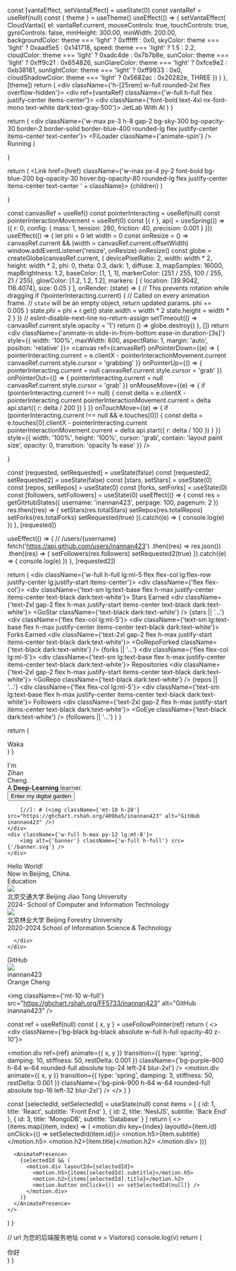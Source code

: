 
  const [vantaEffect, setVantaEffect] = useState(0)
  const vantaRef = useRef(null)
  const { theme } = useTheme()
  useEffect(() => {
      setVantaEffect(
        CloudVanta({
          el: vantaRef.current,
          mouseControls: true,
          touchControls: true,
          gyroControls: false,
          minHeight: 300.00,
          minWidth: 200.00,
          backgroundColor: theme === 'light' ? 0xffffff : 0x0,
          skyColor: theme === 'light' ? 0xaad5e5 : 0x141718,
          speed: theme === 'light' ? 1.5 : 2.2,
          cloudColor: theme === 'light' ? 0xadc4de : 0x7b7b8e,
          sunColor: theme === 'light' ? 0xff9c21 : 0x654826,
          sunGlareColor: theme === 'light' ? 0xfce9e2 : 0xb38181,
          sunlightColor: theme === 'light' ? 0xff9933 : 0x0,
          cloudShadowColor: theme === 'light' ? 0x5682ac : 0x20282e,
          THREE
        })
      )
  }, [theme])
  return (
    <div className={'h-[25rem] w-full rounded-2xl flex overflow-hidden'}>
      <div ref={vantaRef} className={'w-full h-full flex justify-center items-center'}>
        <div className={'font-bold text-4xl nx-font-mono text-white dark:text-gray-500'}>
          JetLab With AI
        </div>
      </div>
    </div>
  )
}

  return (
        <div className={'w-max px-3 h-8 gap-2 bg-sky-300 bg-opacity-30 border-2 border-solid border-blue-400 rounded-lg flex justify-center items-center text-center'}>
            <FiLoader className={'animate-spin'} />
            Running
        </div>
  )

}

  return (
        <Link href={href} className={'w-max px-4 py-2 font-bold bg-blue-200 bg-opacity-30 hover:bg-opacity-80 rounded-lg flex justify-center items-center text-center ' + className}>
            {children}
        </Link>
  )

}

  const canvasRef = useRef()
  const pointerInteracting = useRef(null)
  const pointerInteractionMovement = useRef(0)
  const [{ r }, api] = useSpring(() => ({
    r: 0,
    config: {
      mass: 1,
      tension: 280,
      friction: 40,
      precision: 0.001
    }
  }))
  useEffect(() => {
    let phi = 0
    let width = 0
    const onResize = () => canvasRef.current && (width = canvasRef.current.offsetWidth)
    window.addEventListener('resize', onResize)
    onResize()
    const globe = createGlobe(canvasRef.current, {
      devicePixelRatio: 2,
      width: width * 2,
      height: width * 2,
      phi: 0,
      theta: 0.3,
      dark: 1,
      diffuse: 3,
      mapSamples: 16000,
      mapBrightness: 1.2,
      baseColor: [1, 1, 1],
      markerColor: [251 / 255, 100 / 255, 21 / 255],
      glowColor: [1.2, 1.2, 1.2],
      markers: [
        { location: [39.9042, 116.4074], size: 0.05 }
      ],
      onRender: (state) => {
        // This prevents rotation while dragging
        if (!pointerInteracting.current) {
          // Called on every animation frame.
          // `state` will be an empty object, return updated params.
          phi += 0.005
        }
        state.phi = phi + r.get()
        state.width = width * 2
        state.height = width * 2
      }
    })
    // eslint-disable-next-line no-return-assign
    setTimeout(() => canvasRef.current.style.opacity = '1')
    return () => globe.destroy()
  }, [])
  return <div
    className={'animate-in slide-in-from-bottom ease-in duration-[3s]'}
  style={{
    width: '100%',
    maxWidth: 600,
    aspectRatio: 1,
    margin: 'auto',
    position: 'relative'
  }}>
        <canvas
            ref={canvasRef}
            onPointerDown={(e) => {
              pointerInteracting.current =
                    e.clientX - pointerInteractionMovement.current
              canvasRef.current.style.cursor = 'grabbing'
            }}
            onPointerUp={() => {
              pointerInteracting.current = null
              canvasRef.current.style.cursor = 'grab'
            }}
            onPointerOut={() => {
              pointerInteracting.current = null
              canvasRef.current.style.cursor = 'grab'
            }}
            onMouseMove={(e) => {
              if (pointerInteracting.current !== null) {
                const delta = e.clientX - pointerInteracting.current
                pointerInteractionMovement.current = delta
                api.start({
                  r: delta / 200
                })
              }
            }}
            onTouchMove={(e) => {
              if (pointerInteracting.current !== null && e.touches[0]) {
                const delta = e.touches[0].clientX - pointerInteracting.current
                pointerInteractionMovement.current = delta
                api.start({
                  r: delta / 100
                })
              }
            }}
            style={{
              width: '100%',
              height: '100%',
              cursor: 'grab',
              contain: 'layout paint size',
              opacity: 0,
              transition: 'opacity 1s ease'
            }}
        />
    </div>

}

  const [requested, setRequested] = useState(false)
  const [requested2, setRequested2] = useState(false)
  const [stars, setStars] = useState(0)
  const [repos, setRepos] = useState(0)
  const [forks, setForks] = useState(0)
  const [followers, setFollowers] = useState(0)
  useEffect(() => {
    const res = getGitHubStates({ username: 'inannan423', perpage: 100, pagenum: 2 })
    res.then((res) => {
        setStars(res.totalStars)
        setRepos(res.totalRepos)
        setForks(res.totalForks)
        setRequested(true)
    }).catch((e) => {
      console.log(e)
    })
  }, [requested])

  useEffect(() => {
      // /users/{username}
      fetch('https://api.github.com/users/inannan423')
        .then((res) => res.json())
        .then((res) => {
          setFollowers(res.followers)
          setRequested2(true)
        }).catch((e) => {
          console.log(e)
        })
  }, [requested2])

  return (
        <div className={'w-full h-full lg:ml-5 flex flex-col lg:flex-row justify-center lg:justify-start items-center'}>
            <div className={'flex flex-col'}>
              <div className={'text-sm lg:text-base flex h-max justify-center items-center text-black dark:text-white'}>
                Stars Earned
              </div>
              <div className={'text-2xl gap-2 flex h-max justify-start items-center text-black dark:text-white'}>
                <GoStar className={'text-black dark:text-white'} /> {stars || '...'}
              </div>
            </div>
          <div className={'flex flex-col lg:ml-5'}>
            <div className={'text-sm lg:text-base flex h-max justify-center items-center text-black dark:text-white'}>
              Forks Earned
            </div>
            <div className={'text-2xl gap-2 flex h-max justify-start items-center text-black dark:text-white'}>
              <GoRepoForked className={'text-black dark:text-white'} /> {forks || '...'}
            </div>
          </div>
          <div className={'flex flex-col lg:ml-5'}>
            <div className={'text-sm lg:text-base flex h-max justify-center items-center text-black dark:text-white'}>
              Repositories
            </div>
            <div className={'text-2xl gap-2 flex h-max justify-start items-center text-black dark:text-white'}>
              <GoRepo className={'text-black dark:text-white'} /> {repos || '...'}
            </div>
          </div>
          <div className={'flex flex-col lg:ml-5'}>
            <div className={'text-sm lg:text-base flex h-max justify-center items-center text-black dark:text-white'}>
              Followers
            </div>
            <div className={'text-2xl gap-2 flex h-max justify-start items-center text-black dark:text-white'}>
              <GoEye className={'text-black dark:text-white'} /> {followers || '...'}
            </div>
          </div>
        </div>
    )
}

  return (
    <div>
      Waka
    </div>
  )
}

[//]: # (<div className={'h-96 w-3/4 bg-gradient-to-r -z-10 from-blue-500 to-red-800 absolute right-0 top-32 opacity-10 dark:opacity-20 !blur-3xl rounded-full'}></div>)

<div className={'lg:grid lg:grid-cols-2 z-10'}>
    <div className={'w-full h-max py-12 mt-28'}>
        <TopTag />
        <div className={'flex h-max text-3xl lg:text-6xl font-bold w-full justify-start items-center lg:-mt-3'}>
            <div>I'm&nbsp;</div>
 <div className={'linear-gradient-text leading-loose'}>Zihan&nbsp;</div>
 <div>Cheng.</div>
        </div>
        <div className={'text-xl lg:text-4xl font-bold text-gray-600 dark:text-gray-300 -mt-2'}>
            A <b className={'underline decoration-dashed underline-offset-2 decoration-blue-500'}>Deep-Learning</b> learner.
        </div>
        <Button href={'/note'} className={'mt-10'}>
            Enter my digital garden
        </Button>

        [//]: # (<img className={'mt-10 h-20'} src="https://ghchart.rshah.org/409ba5/inannan423" alt="GitHub inannan423" />)
    </div>
    <div className={'w-full h-max py-12 lg:mt-8'}>
        <img alt={'banner'} className={'w-full h-full'} src={'/banner.svg'} />
    </div>
</div>

<div className={'my-3'}>
  <Cloud/>
</div>

<div className={'w-full flex flex-col lg:grid lg:grid-flow-row-dense lg:grid-cols-5 gap-2'}>
    <div
        className={'flex p-3 justify-center relative overflow-hidden items-center bg-white col-span-3 h-96 w-full rounded-2xl forest-bg'}
    >
        <div className={'bg-black dark:bg-white absolute w-full h-full opacity-30 '}></div>
        <div className={'font-bold text-2xl lg:text-4xl text-white dark:text-white z-10 underline decoration-emerald-400 underline-offset-4 leading-relaxed'}>
          Hello World!
        </div>
    </div>
    <div className={'flex h-96 w-full justify-center items-center lg:col-span-2 shadow-inner relative bg-gray-600 dark:bg-gray-900 rounded-2xl overflow-hidden'}>
        <CobeModel />
        <div className={'absolute w-full opacity-30 flex justify-center items-center z-0 text-white text-2xl lg:text-4xl font-bold'}>
            Now in Beijing, China.
        </div>
    </div>
</div>

<div className={'w-full flex flex-col lg:grid lg:grid-flow-row-dense lg:grid-cols-5 gap-2 my-3'}>

[//]: # (<div className={'flex relative overflow-hidden bg-gray-800 col-span-2 h-96 w-full rounded-2xl code-bg'}>)

[//]: # (    <div className={'bg-black bg-gray-900 absolute w-full h-full opacity-80 z-0'}></div>)

[//]: # (    <div className={'h-full z-10 p-6 grid  w-full items-stretch content-start'}>)

[//]: # (        <div className={'text-3xl font-bold text-white underline decoration-orange-600 underline-offset-4'}>)

[//]: # (            About me)

[//]: # (        </div>)

[//]: # (        <div className={'flex w-full flex-col'}>)

[//]: # (          <div className={'mt-3 w-full bg-gray-800 px-3 py-3 bg-opacity-90 rounded-md flex justify-between items-center'}>)

[//]: # (                <FiCommand className={'text-2xl text-white'} />)

[//]: # (                <div className={'text-white font-bold text-base lg:text-lg'}>)

[//]: # (                    A <b className={'text-orange-600'}>front-end</b> enthusiast.)

[//]: # (                </div>)

[//]: # (          </div>)

[//]: # (          <div className={'mt-3 w-full bg-gray-800 px-3 py-3 bg-opacity-90 rounded-md flex justify-between items-center'}>)

[//]: # (                <FiGlobe className={'text-2xl text-white'} />)

[//]: # (                <div className={'text-white font-bold text-base lg:text-lg'}>)

[//]: # (                    Now Studying at <b className={'text-green-600'}>BJFU.</b>)

[//]: # (                </div>)

[//]: # (            </div>)

[//]: # (          <div className={'mt-3 w-full bg-gray-800 px-3 py-3 bg-opacity-90 rounded-md flex justify-between items-center'}>)

[//]: # (                <FiBookOpen className={'text-2xl text-white'} />)

[//]: # (                <div className={'text-white font-bold text-base lg:text-lg'}>)

[//]: # (                    Major in <b className={'text-red-600'}>Digital Media Tech.</b>)

[//]: # (                </div>)

[//]: # (            </div>)

[//]: # (        </div>)

[//]: # (    </div>)

[//]: # (</div>)
  <div className={'flex relative overflow-hidden bg-gray-800 col-span-2 h-96 w-full rounded-2xl code-bg'}>
    <div className={'bg-black bg-gray-900 absolute w-full h-full opacity-80 z-0'}></div>
    <div className={'h-full z-10 p-6 grid  w-full items-stretch content-start'}>
      <div className={'text-3xl font-bold text-white underline decoration-orange-600 underline-offset-4'}>
        Education
      </div>
      <div className={'flex w-full flex-col'}>
        <div className={'mt-3 w-full bg-gray-800 px-3 py-3 bg-opacity-90 rounded-md flex justify-start gap-3 items-center'}>
          <img src={'/bjtu.svg'} className={'w-16 h-16'} />
          <div className={'flex flex-col'}>
            <div className={'text-blue-500 font-bold text-base lg:text-lg'}>
              北京交通大学 Beijing Jiao Tong University
            </div>
            <div className={'text-gray-300 text-sm lg:text-sm'}>
              2024- School of Computer and Information Technology
            </div>
          </div>
        </div>
        <div className={'mt-3 w-full bg-gray-800 px-3 py-3 bg-opacity-90 rounded-md flex justify-start gap-3 items-center'}>
          <img src={'/bjfu.svg'} className={'w-16 h-16'} />
          <div className={'flex flex-col'}>
            <div className={'text-green-500 font-bold text-base lg:text-lg'}>
              北京林业大学 Beijing Forestry University
            </div>
            <div className={'text-gray-300 text-sm lg:text-sm'}>
              2020-2024 School of Information Science & Technology
            </div>
          </div>
        </div>

      </div>
    </div>
  </div>
    <div className={'flex relative overflow-hidden bg-blue-100 dark:bg-black col-span-3 h-max lg:h-96 w-full rounded-2xl'}>
        <div className={'bg-gray-300 dark:bg-black absolute w-full h-full opacity-80 z-0 backdrop-blur-lg'}></div>
        <div className={'w-96 h-96 bg-orange-300 rounded-full absolute blur-3xl left-24 dark:opacity-20'}></div>
        <div className={'w-96 h-96 bg-pink-200 rounded-full absolute blur-3xl right-24 dark:opacity-20'}></div>
        <div className={'h-full z-10 p-6 grid  w-full items-stretch content-start'}>
            <div className={'text-3xl font-bold text-black dark:text-white underline decoration-blue-600 underline-offset-4  w-max px-2 py-2'}>
                GitHub
            </div>
            <div className={'flex flex-col lg:flex-row w-full mt-8 justify-start items-center'}>
                  <img src={'https://avatars.githubusercontent.com/u/83146544'} className={'w-20 h-20 rounded-full'} />
                  <div className={'flex flex-col h-max ml-3 pr-3'}>
                      <Link href={'https://github.com/inannan423'} target={'_blank'} className={'w-full'}>
                          <div className={'text-2xl font-thin text-black dark:text-white hover:underline hover:decoration-blue-400'}>
                              inannan423
                          </div>
                      </Link>
                      <div className={'text-lg font-thin text-blue-500 font-mono'}>
                          Orange Cheng
                      </div>
                  </div>
                  <GitHubStats />
            <div>

[//]: # (<img className={'h-32'} src={'https://github-readme-stats-git-masterrstaa-rickstaa.vercel.app/api?username=inannan423'} alt={'Github'}/>)
                </div>
            </div>
            <img className={'mt-10 w-full'} src="https://ghchart.rshah.org/FF5733/inannan423" alt="GitHub inannan423" />
        </div>
    </div>
</div>

  const ref = useRef(null)
  const { x, y } = useFollowPointer(ref)
  return (
    <>
      <div className={'bg-black bg-black absolute w-full h-full opacity-40 z-10'}></div>
      <motion.div ref={ref}
           animate={{ x, y }}
           transition={{
             type: 'spring',
             damping: 10,
             stiffness: 50,
             restDelta: 0.001
           }}
           className={'bg-purple-900 h-64 w-64 rounded-full absolute top-24 left-24 blur-2xl'}
      />
      <motion.div
            animate={{ x, y }}
            transition={{
              type: 'spring',
              damping: 3,
              stiffness: 50,
              restDelta: 0.001
            }}
            className={'bg-pink-900 h-64 w-64 rounded-full absolute top-16 left-32 blur-2xl'}
      />
    </>
  )
}

[//]: # (<div className={'w-full flex flex-col lg:grid lg:grid-flow-row-dense lg:grid-cols-3 gap-2 my-3'}>)

[//]: # (  <div className={'flex relative overflow-hidden bg-black h-96 w-full rounded-2xl'}>)

[//]: # (    <RunCircle />)

[//]: # (    <div className={'h-full z-10 p-6 grid w-full items-stretch content-start'}>)

[//]: # (      <div className={'text-3xl flex h-max justify-center items-center font-bold text-white underline decoration-purple-600 underline-offset-4 w-max px-2 py-2'}>)

[//]: # (        Blog)

[//]: # (        <Link href={'/blog/2023-01-27-aliserver'} className={'ml-2 rounded-full w-8 h-8 flex justify-center items-center mt-1 '}>)

[//]: # (          <FiArrowRight className={'text-2xl text-white'} />)

[//]: # (        </Link>)

[//]: # (      </div>)

[//]: # (      <div className={'flex flex-col lg:flex-row w-full justify-start items-center text-xl ml-2 text-gray-500'}>)

[//]: # (        Record my coding experience and life.)

[//]: # (      </div>)

[//]: # (    </div>)

[//]: # (  </div>)

[//]: # (  <div className={'flex relative overflow-hidden bg-black h-96 w-full rounded-2xl'}>)

[//]: # (    <div className={'h-full z-10 p-6 grid w-full items-stretch content-start'}>)

[//]: # (      <div className={'text-3xl flex h-max justify-center items-center  font-bold text-white underline decoration-red-600 underline-offset-4 w-max px-2 py-2'}>)

[//]: # (        Notes)

[//]: # (        <Link href={'/note'} className={'ml-2 rounded-full w-8 h-8 flex justify-center items-center mt-1 '}>)

[//]: # (          <FiArrowRight className={'text-2xl text-white'} />)

[//]: # (        </Link>)

[//]: # (      </div>)

[//]: # (      <div className={'flex flex-col lg:flex-row w-full justify-start items-center text-xl ml-2 text-gray-500'}>)

[//]: # (        Record the systematized learning knowledge.)

[//]: # (      </div>)

[//]: # (      <div className={'mt-3 w-full bg-gray-800 px-3 py-3 bg-opacity-90 rounded-md flex justify-between items-center'}>)

[//]: # (        <div className={'text-red-500 font-bold text-base lg:text-lg'}>)

[//]: # (          Computer Science)

[//]: # (        </div>)

[//]: # (        <MdOutlineScience className={'text-2xl text-white'} />)

[//]: # (      </div>)

[//]: # (      <div className={'mt-3 w-full bg-gray-800 px-3 py-3 bg-opacity-90 rounded-md flex justify-between items-center'}>)

[//]: # (        <div className={'text-red-500 font-bold text-base lg:text-lg'}>)

[//]: # (          Front End)

[//]: # (        </div>)

[//]: # (        <FaReact className={'text-2xl text-white'} />)

[//]: # (      </div>)

[//]: # (      <div className={'mt-3 w-full bg-gray-800 px-3 py-3 bg-opacity-90 rounded-md flex justify-between items-center'}>)

[//]: # (        <div className={'text-red-500 font-bold text-base lg:text-lg'}>)

[//]: # (          Back End)

[//]: # (        </div>)

[//]: # (        <SiNestjs className={'text-2xl text-white'} />)

[//]: # (      </div>)

[//]: # (    </div>)

[//]: # (  </div>)

[//]: # (  <div className={'flex relative overflow-hidden bg-black h-96 w-full rounded-2xl'}>)

[//]: # (    <div className={'h-full z-10 p-6 grid w-full items-stretch content-start'}>)

[//]: # (      <div className={'text-3xl flex h-max justify-center items-center font-bold text-white underline decoration-green-300 underline-offset-4 w-max px-2 py-2 z-10'}>)

[//]: # (        Leaves)

[//]: # (        <Link href={'/leaves'} className={'ml-2 rounded-full w-8 h-8 flex justify-center items-center mt-1 z-10'}>)

[//]: # (          <FiArrowRight className={'text-2xl text-white'} />)

[//]: # (        </Link>)

[//]: # (      </div>)

[//]: # (      <div className={'flex flex-col lg:flex-row w-full justify-start items-center text-xl ml-2 text-gray-500 z-10'}>)

[//]: # (        Some scattered knowledge and ideas.)

[//]: # (      </div>)

[//]: # (    </div>)

[//]: # (  </div>)

[//]: # (</div>)

  const [selectedId, setSelectedId] = useState(null)
  const items = [
    {
      id: 1,
      title: 'React',
      subtitle: 'Front End'
    },
    {
      id: 2,
      title: 'NestJS',
      subtitle: 'Back End'
    },
    {
      id: 3,
      title: 'MongoDB',
      subtitle: 'Database'
    }
  ]
  return (
    <>
      {items.map((item, index) => (
        <motion.div key={index} layoutId={item.id} onClick={() => setSelectedId(item.id)}>
          <motion.h5>{item.subtitle}</motion.h5>
          <motion.h2>{item.title}</motion.h2>
        </motion.div>
      ))}

      <AnimatePresence>
        {selectedId && (
          <motion.div layoutId={selectedId}>
            <motion.h5>{items[selectedId].subtitle}</motion.h5>
            <motion.h2>{items[selectedId].title}</motion.h2>
            <motion.button onClick={() => setSelectedId(null)} />
          </motion.div>
        )}
      </AnimatePresence>
    </>
  )
}

[//]: # (<div className={'w-full flex flex-col lg:grid lg:grid-flow-row-dense lg:grid-cols-5 gap-2 my-3'}>)

[//]: # (  <div className={'flex relative overflow-hidden bg-black col-span-3 h-96 lg:h-96 w-full rounded-2xl'}>)

[//]: # (    <div className={'bg-black bg-gray-800 absolute w-full h-full opacity-80 z-0 backdrop-blur-lg'}></div>)

[//]: # (    <div className={'w-96 h-96 bg-yellow-800 rounded-full absolute blur-3xl left-24 opacity-20'}></div>)

[//]: # (    <div className={'w-96 h-96 bg-pink-800 rounded-full absolute blur-3xl right-24 opacity-20'}></div>)

[//]: # (    <div className={'absolute z-[11] top-32 w-full'}>)

[//]: # (      <div className={'w-full'}>)

[//]: # (        <Stacks stacks={frontEnd} direction={'left'}/>)

[//]: # (      </div>)

[//]: # (      <div className={'w-full mt-6'}>)

[//]: # (        <Stacks stacks={OtherStacks} direction={'right'}/>)

[//]: # (      </div>)

[//]: # (    </div>)

[//]: # (    <div className={'h-full z-10 p-6 grid w-full items-stretch content-start'}>)

[//]: # (      <div className={'text-3xl font-bold text-white underline decoration-pink-600 underline-offset-4'}>)

[//]: # (        Tech Stack)

[//]: # (      </div>)

[//]: # (      <div className={'opacity-10 hover:opacity-20 transition-all ease duration-700 absolute -bottom-12 -right-16 z-0'}>)

[//]: # (        <img alt={'tech stack'} src={'/react_ts.svg'} className={'w-96 h-96'} />)

[//]: # (      </div>)

[//]: # ([//]: # &#40;<TechCards />&#41;)
[//]: # (    </div>)

[//]: # (  </div>)

[//]: # (  <div className={'flex relative overflow-hidden bg-gray-800 col-span-2 h-96 w-full rounded-2xl contact-bg'}>)

[//]: # (    <div className={'bg-black bg-blue-300 absolute w-full h-full opacity-50 z-0 blur-md'}></div>)

[//]: # (    <div className={'h-full z-10 p-6 grid  w-full items-stretch content-start'}>)

[//]: # (      <div className={'text-3xl font-bold text-blue-800 underline decoration-blue-800 underline-offset-4'}>)

[//]: # (        Contact)

[//]: # (      </div>)

[//]: # (      <div className={'mt-3 w-full flex flex-col justify-center items-end'}>)

[//]: # (        <Link href={'https://juejin.cn/user/453415418729422'} target={'_blank'} className={'flex w-full justify-end items-center'}>)

[//]: # (          <div className={'text-8xl lg:text-5xl mr-3 opacity-0 hover:opacity-60 transition-all ease-in-out duration-700 text-white'}>稀土掘金</div>)

[//]: # (          <img src={'/juejin.svg'} className={'w-24 h-24 opacity-25 hover:opacity-60 transition-all ease-in-out duration-700'} />)

[//]: # (        </Link>)

[//]: # (        <Link href={'https://github.com/inannan423'} target={'_blank'} className={'flex w-full justify-end items-center'}>)

[//]: # (          <div className={'text-8xl lg:text-5xl mr-3 opacity-0 hover:opacity-60 transition-all ease-in-out duration-700 text-white'}>GITHUB</div>)

[//]: # (          <img src={'/github.svg'} className={'w-24 h-24 opacity-25 hover:opacity-60 transition-all ease-in-out duration-700'} />)

[//]: # (        </Link>)

[//]: # (        <Link href={'mailto:jetzihan@outlook.com'} target={'_blank'} className={'flex w-full justify-end items-center'}>)

[//]: # (          <div className={'text-8xl lg:text-5xl mr-3 opacity-0 hover:opacity-60 transition-all ease-in-out duration-700 text-white'}>OUTLOOK</div>)

[//]: # (          <img src={'/email.svg'} className={'w-24 h-24 opacity-25 hover:opacity-60 transition-all ease-in-out duration-700'} />)

[//]: # (        </Link>)

[//]: # (      </div>)

[//]: # (    </div>)

[//]: # (  </div>)

[//]: # (</div>)


  // url 为您的后端服务地址
    const v = Visitors()
    console.log(v)
  return (
    <div className="">
        你好
    </div>
  )
}

[//]: # (<div className={'w-full flex flex-col lg:grid lg:grid-flow-row-dense lg:grid-cols-5 gap-2 my-3'}>)

[//]: # (  <div className={'flex relative overflow-hidden dark:bg-white bg-black col-span-2 h-96 w-full rounded-2xl border-4 border-green-600 border-solid'}>)

[//]: # (    <div className={'bg-green-100 dark:bg-green-800 absolute w-full h-full opacity-90 dark:opacity-70 z-0'}></div>)

[//]: # (    <div className={'h-full z-10 p-6 grid relative w-full items-stretch content-start overflow-hidden'}>)

[//]: # (      <div className={'text-3xl font-bold text-black dark:text-white underline decoration-green-600 underline-offset-4'}>)

[//]: # (        Visitors)

[//]: # (      </div>)

[//]: # ()
[//]: # ([//]: # &#40;<VestorDemo />&#41;)
[//]: # (      <div className={'absolute w-max text-[20rem] left-8 top-72 opacity-30 hover:opacity-20 transition-all ease duration-500'}>)

[//]: # (        施工中请等待)

[//]: # (      </div>)

[//]: # (    </div>)

[//]: # (  </div>)

[//]: # (  <div className={'flex relative overflow-hidden bg-gray-200 col-span-3 h-96 lg:h-96 w-full rounded-2xl'}>)

[//]: # (    <div className={'bg-white absolute w-full h-full opacity-80 z-0 backdrop-blur-lg'}></div>)

[//]: # (    <div className={'w-96 h-96 bg-red-800 rounded-full absolute blur-3xl left-24 opacity-20'}></div>)

[//]: # (    <div className={'w-96 h-96 bg-purple-800 rounded-full absolute blur-3xl right-24 opacity-20'}></div>)

[//]: # (    <div className={'absolute z-[11] top-32 p-6 w-full'}>)

[//]: # (      <TextTurn />)

[//]: # (    </div>)

[//]: # (    <div className={'h-full z-10 p-6 grid w-full items-stretch content-start'}>)

[//]: # (      <div className={'text-3xl font-bold text-black underline decoration-cyan-600 underline-offset-4'}>)

[//]: # (        Projects)

[//]: # (      </div>)

[//]: # (      <div className={'opacity-10 hover:opacity-20 transition-all ease duration-700 absolute -bottom-12 -right-16 z-0'}>)

[//]: # (        <img alt={'tech stack'} src={'/stack/html.svg'} className={'w-96 h-96'} />)

[//]: # (      </div>)

[//]: # (    </div>)

[//]: # (  </div>)

[//]: # (</div>)
